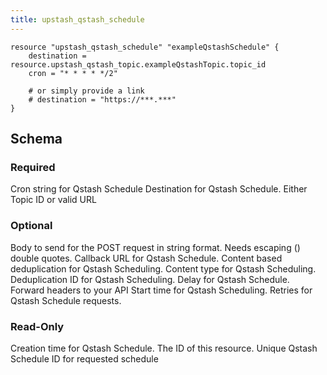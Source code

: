 ```yaml
---
title: upstash_qstash_schedule
---
```


<RequestExample>

```hcl Example Usage
resource "upstash_qstash_schedule" "exampleQstashSchedule" {
    destination = resource.upstash_qstash_topic.exampleQstashTopic.topic_id
    cron = "* * * * */2"

    # or simply provide a link
    # destination = "https://***.***"
}
```

</RequestExample>

## Schema

### Required

<ParamField query="cron" type="string">
    Cron string for Qstash Schedule
</ParamField>

<ParamField query="destination" type="string">
    Destination for Qstash Schedule. Either Topic ID or valid URL
</ParamField>

### Optional

<ParamField query="body" type="string">
    Body to send for the POST request in string format. Needs escaping () double
    quotes.
</ParamField>

<ParamField query="callback" type="string">
    Callback URL for Qstash Schedule.
</ParamField>

<ParamField query="content_based_deduplication" type="bool">
    Content based deduplication for Qstash Scheduling.
</ParamField>

<ParamField query="content_type" type="string">
    Content type for Qstash Scheduling.
</ParamField>

<ParamField query="deduplicatoin_id" type="string">
    Deduplication ID for Qstash Scheduling.
</ParamField>

<ParamField query="delay" type="string">
    Delay for Qstash Schedule.
</ParamField>

<ParamField query="forward_headers" type="map(string)">
    Forward headers to your API
</ParamField>

<ParamField query="not_before" type="number">
    Start time for Qstash Scheduling.
</ParamField>

<ParamField query="retries" type="number">
    Retries for Qstash Schedule requests.
</ParamField>

### Read-Only

<ResponseField name="created_at" type="number">
    Creation time for Qstash Schedule.
</ResponseField>

<ResponseField name="id" type="string">
    The ID of this resource.
</ResponseField>

<ResponseField name="schedule_id" type="string">
    Unique Qstash Schedule ID for requested schedule
</ResponseField>
